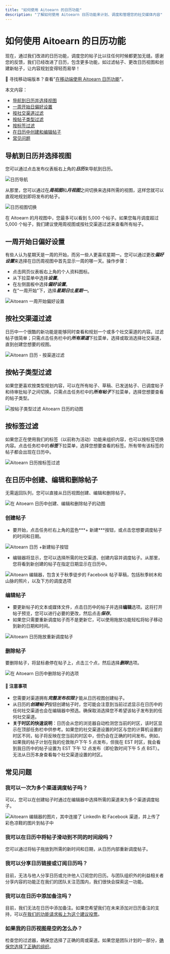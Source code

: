 ```yaml
---
title: "如何使用 Aitoearn 的日历功能"
description: "了解如何使用 Aitoearn 日历功能来计划、调度和管理您的社交媒体内容"
---
```


# 如何使用 Aitoearn 的日历功能

现在，通过我们改进的日历功能，调度您的帖子比以往任何时候都更加无缝。感谢您的反馈，我们已经改进了日历，包含更多功能，如过滤帖子、更改日历视图和创建新帖子，让内容规划变得轻而易举！

📝 寻找移动端版本？查看"[在移动端使用 Aitoearn 日历功能](https://aitoearn.helpscoutdocs.com/article/625-using-the-aitoearn-calendar-feature-on-mobile)"。

本文内容：
- [导航到日历并选择视图](#navigate-calendar)
- [一周开始日偏好设置](#first-day-preferences)
- [按社交渠道过滤](#filter-channels)
- [按帖子类型过滤](#filter-post-type)
- [按标签过滤](#filter-tag)
- [在日历中创建和编辑帖子](#create-edit-posts)
- [常见问题](#faq)

## 导航到日历并选择视图

您可以通过点击发布仪表板右上角的***日历***来导航到日历。

![日历导航](//d33v4339jhl8k0.cloudfront.net/docs/assets/64cb6cf86d4a3e191f237e66/images/672d05f1442d517d60d26486/file-alUrJIZaT6.png)

从那里，您可以通过在***周视图***和***月视图***之间切换来选择所需的视图，这样您就可以直观地规划即将发布的帖子。

![日历视图切换](//d33v4339jhl8k0.cloudfront.net/docs/assets/64cb6cf86d4a3e191f237e66/images/672d0657772e5b7dd60d7d47/file-hXIvkxASBL.png)

在 Aitoearn 的月视图中，您最多可以看到 5,000 个帖子。如果您每月调度超过 5,000 个帖子，我们建议使用周视图或按社交渠道过滤来查看所有帖子。

## 一周开始日偏好设置

有些人认为星期天是一周的开始，而另一些人更喜欢星期一。您可以通过更改***偏好设置***来选择在日历周视图中首先显示一周的哪一天。操作步骤：

- 点击网页仪表板右上角的个人资料图标。
- 从下拉菜单中选择***设置***。
- 在左侧面板中选择***偏好设置***。
- 在"一周开始"下，选择***星期日***或***星期一***。

![Aitoearn 一周开始偏好设置](//d33v4339jhl8k0.cloudfront.net/docs/assets/64cb6cf86d4a3e191f237e66/images/67ae50f81dbfa0582db281f6/file-I9UVmGojV6.png)

## 按社交渠道过滤

日历中一个很酷的新功能是能够同时查看和规划一个或多个社交渠道的内容。过滤帖子很简单；只需点击任务栏中的***所有渠道***下拉菜单，选择或取消选择社交渠道，直到创建您想要的视图。

![Aitoearn 日历 - 按渠道过滤](//d33v4339jhl8k0.cloudfront.net/docs/assets/64cb6cf86d4a3e191f237e66/images/672d06c0268fb643f63a534f/file-jiUhn0lbry.png)

## 按帖子类型过滤

如果您更喜欢按类型规划内容，可以在所有帖子、草稿、已发送帖子、已调度帖子和待审批帖子之间切换。只需点击任务栏中的***所有帖子***下拉菜单，选择您想要查看的帖子类型。

![按帖子类型过滤 Aitoearn 日历的动图](//d33v4339jhl8k0.cloudfront.net/docs/assets/64cb6cf86d4a3e191f237e66/images/66bd06f1493fd0116031f600/file-NMtZ8MlJSg.gif)

## 按标签过滤

如果您正在使用我们的标签（以前称为活动）功能来组织内容，也可以按标签切换内容。点击任务栏中的***标签***下拉菜单，选择您想要查看的标签。所有带有该标签的帖子都会出现在日历中。

![Aitoearn 日历按标签过滤](//d33v4339jhl8k0.cloudfront.net/docs/assets/64cb6cf86d4a3e191f237e66/images/66bd078065e01777a9333d85/file-FSkafMz0rr.jpg)

## 在日历中创建、编辑和删除帖子

无需返回队列，您可以直接从日历视图创建、编辑和删除帖子。

![在 Aitoearn 日历中创建、编辑和删除帖子的动图](//d33v4339jhl8k0.cloudfront.net/docs/assets/64cb6cf86d4a3e191f237e66/images/66bd084a48915f570c6a9aad/file-eEEz9CXaBo.gif)

### 创建帖子

- 要开始，点击任务栏右上角的蓝色***+ 新建***按钮，或点击您想要调度帖子的时间和日期。

![Aitoearn 日历 +新建帖子按钮](//d33v4339jhl8k0.cloudfront.net/docs/assets/64cb6cf86d4a3e191f237e66/images/66bd08b565e01777a9333d87/file-AAMyPOMax1.jpg)

- 编辑器将显示，您可以选择所需的社交渠道、创建内容并调度帖子。从那里，您将看到新创建的帖子在指定日期显示在日历中。

![Aitoearn 编辑器，包含关于秋季徒步的 Facebook 帖子草稿，包括秋季树木和山脉的照片，以及下方的调度选项](//d33v4339jhl8k0.cloudfront.net/docs/assets/64cb6cf86d4a3e191f237e66/images/68a5cc90dd84b11a6477a633/file-EypJHIK0Vg.png)

### 编辑帖子

- 要更新帖子的文本或媒体文件，点击日历中的帖子并选择**编辑**选项。这将打开帖子预览，您可以进行必要的更改，然后点击***保存***。
- 如果您只需要重新调度帖子而不是更新它，可以使用拖放功能轻松将帖子移动到新的日期和时间。

![Aitoearn 日历拖放重新调度帖子](//d33v4339jhl8k0.cloudfront.net/docs/assets/64cb6cf86d4a3e191f237e66/images/66bd0a6e8919a15d1b1d31d0/file-1eykYEfxfh.gif)

### 删除帖子

要删除帖子，将鼠标悬停在帖子上，点击三个点，然后选择***删除***选项。

![在 Aitoearn 日历中删除帖子的选项](//d33v4339jhl8k0.cloudfront.net/docs/assets/64cb6cf86d4a3e191f237e66/images/66c7531365e01777a9334362/file-1SnlYWziUP.png)

#### 📝 注意事项

- 您需要对渠道拥有***完整发布权限***才能从日历视图创建帖子。
- 从日历的***创建帖子***按钮创建帖子时，您可能会注意到当前过滤显示在日历中的任何社交渠道也会在编辑器中预选。确保取消选择您不希望该帖子发布到的任何社交渠道。
- **关于时区的快速说明**：日历会从您的浏览器自动检测您当前的时区，该时区显示在顶部任务栏中供参考。如果您的社交渠道设置的时区与您的计算机设置的时区不同，帖子将反映在您当前的时区中，但仍会在正确的时间发布。例如，如果我的帖子计划在我的伦敦账户下午 5 点发布，但我在 EST 时区，我会看到我日历中的帖子设置为 EST 下午 12 点发布（即伦敦时间下午 5 点 BST）。无法从日历本身查看每个社交渠道设置的时区。

## 常见问题

### 我可以一次为多个渠道调度帖子吗？

可以，您可以在创建帖子时通过在编辑器中选择所需的渠道来为多个渠道调度帖子。

![Aitoearn 编辑器的图片，其中连接了 LinkedIn 和 Facebook 渠道，并上传了彩色凉鞋的图片到帖子中](//d33v4339jhl8k0.cloudfront.net/docs/assets/64cb6cf86d4a3e191f237e66/images/6880dda6c11e7d1454719178/file-VjjlggPP68.jpg)

### 我可以在日历中将帖子滑动到不同的时间段吗？

您可以通过将帖子拖放到所需的新时间和日期，从日历内部重新调度帖子。

### 我可以分享日历链接或订阅日历吗？

目前，无法与他人分享日历或允许他人订阅您的日历。与团队组织外的利益相关者分享内容的功能正在我们的团队关注范围内，我们很快会探索这一功能。

### 我可以在日历中添加备注吗？

目前，我们无法在日历中添加备注。如果您希望我们在未来添加对日历备注的支持，可以[在我们的功能请求板上为这个建议投票](https://suggestions.aitoearn.com/p/add-notes-to-publishing-calendar)。

### 如果我的日历视图是空的怎么办？

检查您的过滤器，确保您选择了正确的周或渠道。如果您是团队计划的一部分，[确保您选择了正确的组织](https://support.aitoearn.com//support.aitoearn.com/article/873-switching-organizations-on-the-web)。
